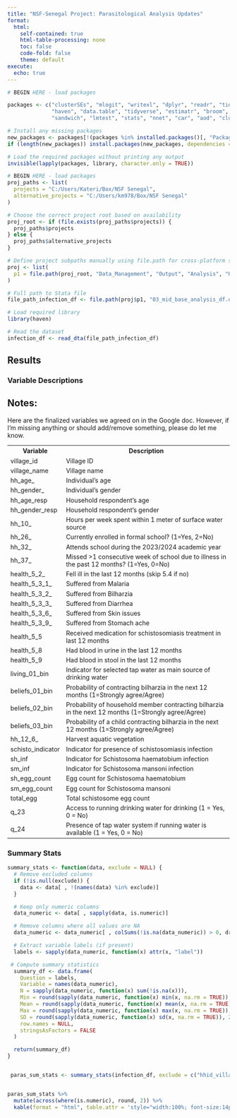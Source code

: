 ```yaml
---
title: "NSF-Senegal Project: Parasitological Analysis Updates"
format:
  html:
    self-contained: true
    html-table-processing: none
    toc: false
    code-fold: false
    theme: default
execute:
  echo: true
---
```






```r
# BEGIN HERE - load packages

packages <- c("clusterSEs", "mlogit", "writexl", "dplyr", "readr", "tidyr",
              "haven", "data.table", "tidyverse", "estimatr", "broom", "kableExtra", "haven",
              "sandwich", "lmtest", "stats", "nnet", "car", "aod", "clubSandwich")

# Install any missing packages
new_packages <- packages[!(packages %in% installed.packages()[, "Package"])]
if (length(new_packages)) install.packages(new_packages, dependencies = TRUE)

# Load the required packages without printing any output
invisible(lapply(packages, library, character.only = TRUE))


```




```r

# BEGIN HERE - load packages
proj_paths <- list(
  projects = "C:/Users/Kateri/Box/NSF Senegal",
  alternative_projects = "C:/Users/km978/Box/NSF Senegal"
)

# Choose the correct project root based on availability
proj_root <- if (file.exists(proj_paths$projects)) {
  proj_paths$projects
} else {
  proj_paths$alternative_projects
}

# Define project subpaths manually using file.path for cross-platform safety
proj <- list(
  p1 = file.path(proj_root, "Data_Management", "Output", "Analysis", "Human_Parasitology", "Analysis_Data")
)

# Full path to Stata file
file_path_infection_df <- file.path(proj$p1, "03_mid_base_analysis_df.dta")

# Load required library
library(haven)

# Read the dataset
infection_df <- read_dta(file_path_infection_df)

```




## Results {.panel-tabset}


::: {.panel-tabset}



### Variable Descriptions

## Notes:
Here are the finalized variables we agreed on in the Google doc. However, if I'm missing anything or should add/remove something, please do let me know.

<table style="width:100%; font-size: 14px;">
  <tr><th>Variable</th><th>Description</th></tr>
  <tr><td>village_id</td><td>Village ID</td></tr>
  <tr><td>village_name</td><td>Village name</td></tr>
  <tr><td>hh_age_</td><td>Individual's age</td></tr>
  <tr><td>hh_gender_</td><td>Individual's gender</td></tr>
  <tr><td>hh_age_resp</td><td>Household respondent's age</td></tr>
  <tr><td>hh_gender_resp</td><td>Household respondent's gender</td></tr>
  <tr><td>hh_10_</td><td>Hours per week spent within 1 meter of surface water source</td></tr>
  <tr><td>hh_26_</td><td>Currently enrolled in formal school? (1=Yes, 2=No)</td></tr>
  <tr><td>hh_32_</td><td>Attends school during the 2023/2024 academic year</td></tr>
  <tr><td>hh_37_</td><td>Missed >1 consecutive week of school due to illness in the past 12 months? (1=Yes, 0=No)</td></tr>
  <tr><td>health_5_2_</td><td>Fell ill in the last 12 months (skip 5.4 if no)</td></tr>
  <tr><td>health_5_3_1_</td><td>Suffered from Malaria</td></tr>
  <tr><td>health_5_3_2_</td><td>Suffered from Bilharzia</td></tr>
  <tr><td>health_5_3_3_</td><td>Suffered from Diarrhea</td></tr>
  <tr><td>health_5_3_6_</td><td>Suffered from Skin issues</td></tr>
  <tr><td>health_5_3_9_</td><td>Suffered from Stomach ache</td></tr>
  <tr><td>health_5_5</td><td>Received medication for schistosomiasis treatment in last 12 months</td></tr>
  <tr><td>health_5_8</td><td>Had blood in urine in the last 12 months</td></tr>
  <tr><td>health_5_9</td><td>Had blood in stool in the last 12 months</td></tr>
  <tr><td>living_01_bin</td><td>Indicator for selected tap water as main source of drinking water</td></tr>
  <tr><td>beliefs_01_bin</td><td>Probability of contracting bilharzia in the next 12 months (1=Strongly agree/Agree)</td></tr>
  <tr><td>beliefs_02_bin</td><td>Probability of household member contracting bilharzia in the next 12 months (1=Strongly agree/Agree)</td></tr>
  <tr><td>beliefs_03_bin</td><td>Probability of a child contracting bilharzia in the next 12 months (1=Strongly agree/Agree)</td></tr>
  <tr><td>hh_12_6_</td><td>Harvest aquatic vegetation</td></tr>
  <tr><td>schisto_indicator</td><td>Indicator for presence of schistosomiasis infection</td></tr>
  <tr><td>sh_inf</td><td>Indicator for Schistosoma haematobium infection</td></tr>
  <tr><td>sm_inf</td><td>Indicator for Schistosoma mansoni infection</td></tr>
  <tr><td>sh_egg_count</td><td>Egg count for Schistosoma haematobium</td></tr>
  <tr><td>sm_egg_count</td><td>Egg count for Schistosoma mansoni</td></tr>
  <tr><td>total_egg</td><td>Total schistosome egg count</td></tr>
  <tr><td>q_23</td><td>Access to running drinking water for drinking (1 = Yes, 0 = No)</td></tr>
  <tr><td>q_24</td><td>Presence of tap water system if running water is available (1 = Yes, 0 = No)</td></tr>
</table>



### Summary Stats

```r

summary_stats <- function(data, exclude = NULL) {
  # Remove excluded columns
  if (!is.null(exclude)) {
    data <- data[ , !(names(data) %in% exclude)]
  }

  # Keep only numeric columns
  data_numeric <- data[ , sapply(data, is.numeric)]

  # Remove columns where all values are NA
  data_numeric <- data_numeric[ , colSums(!is.na(data_numeric)) > 0, drop = FALSE]

  # Extract variable labels (if present)
  labels <- sapply(data_numeric, function(x) attr(x, "label"))

 # Compute summary statistics
  summary_df <- data.frame(
    Question = labels,
    Variable = names(data_numeric),
    N = sapply(data_numeric, function(x) sum(!is.na(x))),
    Min = round(sapply(data_numeric, function(x) min(x, na.rm = TRUE)), 2),
    Mean = round(sapply(data_numeric, function(x) mean(x, na.rm = TRUE)), 2),
    Max = round(sapply(data_numeric, function(x) max(x, na.rm = TRUE)), 2),
    SD = round(sapply(data_numeric, function(x) sd(x, na.rm = TRUE)), 2),
    row.names = NULL,
    stringsAsFactors = FALSE
  )

  return(summary_df)
}


 paras_sum_stats <- summary_stats(infection_df, exclude = c("hhid_village", "village_name", "hhid", "individ", "identificant","match_score", "round" ))


paras_sum_stats %>%
  mutate(across(where(is.numeric), round, 2)) %>%
  kable(format = "html", table.attr = 'style="width:100%; font-size:14px;"')


```


:::

